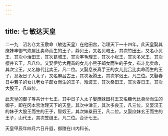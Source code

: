 ```yaml
---
---
---
```

title: 七 敏达天皇
---




二一九　沼名仓太玉敷命（敏达天皇）在他田宫，治理天下一十四年。此天皇娶其庶妹丰御气炊屋比卖命而生的王子，静贝王，又名贝暗王，其次竹田王，又名小贝王，其次小治田王，其次葛城王，其次宇毛理王，其次小张王，其次多米王，其次樱井玄王，凡八位。又娶伊势大鹿首的女儿小熊子郎女而生的子女，布斗比卖命，其次宝王，又名糠代比卖王，凡二位。又娶息长真手王的女儿比吕比卖命而生的王子，忍坂日子人太子，又名麻吕古王，其次坂腾王，其次宇迟王，凡三位。又娶春日中若子的女儿老女子郎女而生的王子，难波王，其次桑田王，其次春日王，其次大股王，凡四位。

此天皇的御子等共计十七王，其中日子人太子娶庶妹田村王又名糠代比卖命而生的御子，即在冈本宫治理天下的天皇。其次中津王，其次多良王，凡三位。又娶汉王的妹子大股王而生的王子，智奴王，其次妹桑田王，凡二位。又娶庶妹玄王而生的王子，山代王，其次笠缝王，凡二位。合计七王。

天皇甲辰年四月六日升遐，御陵在川内科长。